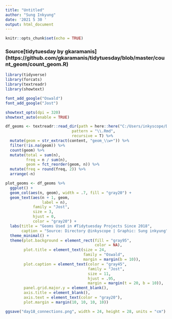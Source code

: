 ```yaml
---
title: "Untitled"
author: "Sung Inkyung"
date: '2021 5 30 '
output: html_document
---
```


```r
knitr::opts_chunk$set(echo = TRUE)
```
### Source[tidytuesday by gkaramanis] (https://github.com/gkaramanis/tidytuesday/blob/master/count_geom/count_geom.R)
```r
library(tidyverse)
library(forcats)
library(textreadr)
library(showtext)

font_add_google("Oswald")
font_add_google("Jost")

showtext_opts(dpi = 320)
showtext_auto(enable = TRUE)
```


```r
df_geoms <- textreadr::read_dir(path = here::here("C:/Users/inkyscope/Documents/projectR/datavizRscope/"),
                             pattern = "\\.Rmd",
                             recursive = T) %>% 
  mutate(geom = str_extract(content, "geom_\\w+")) %>% 
  filter(!is.na(geom)) %>% 
  count(geom) %>% 
  mutate(total = sum(n),
         freq = n / sum(n),
         geom = fct_reorder(geom, n)) %>%
  mutate(freq = round(freq, 2)) %>% 
  arrange(-n)

plot_geoms <- df_geoms %>% 
  ggplot() +
  geom_col(aes(n, geom), width = .7, fill = "gray20") +
  geom_text(aes(n + 1, geom, 
                label = n),
            family = "Jost",
            size = 3, 
            hjust = 0,
            color = "gray20") +
  labs(title = "Geoms Used in #Tidytuesday Projects Since 2018",
       caption = "Source: Directory @inkyscope | Graphic: Sung inkyung") +
  theme_minimal() +
  theme(plot.background = element_rect(fill = "gray95",
                                       color = NA),
        plot.title = element_text(size = 24,
                                  family = "Oswald",
                                  margin = margin(b = 10)),
        plot.caption = element_text(color = "gray45",
                                    family = "Jost",
                                    size = 11,
                                    hjust = .95,
                                    margin = margin(t = 20, b = 10)),
        panel.grid.major.y = element_blank(),
        axis.title = element_blank(),
        axis.text = element_text(color = "gray20"),
        plot.margin = margin(10, 10, 10, 10))

ggsave("day18_connections.png", width = 24, height = 28, units = "cm")
 
```


